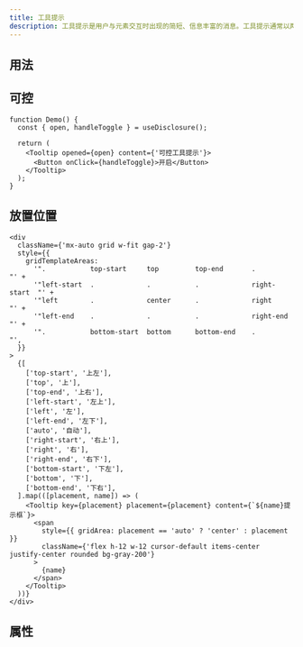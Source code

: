 ```yaml
---
title: 工具提示
description: 工具提示是用户与元素交互时出现的简短、信息丰富的消息。工具提示通常以两种方式之一启动：通过鼠标悬停手势或通过键盘悬停手势。
---
```


## 用法

<Showcase componentName="Tooltip" />

## 可控

```tsx preview editable
function Demo() {
  const { open, handleToggle } = useDisclosure();

  return (
    <Tooltip opened={open} content={'可控工具提示'}>
      <Button onClick={handleToggle}>开启</Button>
    </Tooltip>
  );
}
```

## 放置位置

```tsx preview editable
<div
  className={'mx-auto grid w-fit gap-2'}
  style={{
    gridTemplateAreas:
      '".           top-start     top         top-end       .            "' +
      '"left-start  .             .           .             right-start  "' +
      '"left        .             center      .             right        "' +
      '"left-end    .             .           .             right-end    "' +
      '".           bottom-start  bottom      bottom-end    .            "',
  }}
>
  {[
    ['top-start', '上左'],
    ['top', '上'],
    ['top-end', '上右'],
    ['left-start', '左上'],
    ['left', '左'],
    ['left-end', '左下'],
    ['auto', '自动'],
    ['right-start', '右上'],
    ['right', '右'],
    ['right-end', '右下'],
    ['bottom-start', '下左'],
    ['bottom', '下'],
    ['bottom-end', '下右'],
  ].map(([placement, name]) => (
    <Tooltip key={placement} placement={placement} content={`${name}提示框`}>
      <span
        style={{ gridArea: placement == 'auto' ? 'center' : placement }}
        className={'flex h-12 w-12 cursor-default items-center justify-center rounded bg-gray-200'}
      >
        {name}
      </span>
    </Tooltip>
  ))}
</div>
```

## 属性

<PropsTable componentName="Tooltip" />
